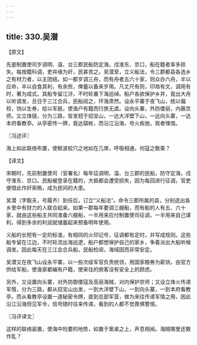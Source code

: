 ```yaml
---
---
---
```

title: 330.吴潜
---



【原文】

先是制置使司岁调明、温、台三郡民船防定海，戍淮东、京口，船在籍者率多损失。每按籍科调，吏并缘为奸，民甚苦之。吴潜至，立义船法，令三郡都县各选乡之有材力者，以主团结。如一都岁调三舟，而有舟者五六十家，则众办六舟，半以应命，半以自食其利，有余赀，俾蓄以备来岁用。凡丈尺有则，印烙有文，调用有时，著为成式。其船专留江浒，不时轮番下海巡绰。船户各欲保护乡井，竟出大舟以听调发，旦日于三江合兵，民船阅之，环海肃然。设永平寨于夜飞山，统以偏校，饷以生券，给以军舰，使渔户有籍而行旅无虞。设向头寨，外防倭丽，内蔽京师。又立烽燧，分为三路，皆发轫于招宝山，一达大洋壁下山，一达向头寨，一达本府看教亭。从亭密传一牌，竟达辕帐，而沿江沿海，号火疾驰，观者悚惕。

〖冯述评〗

海上如此联络布置，使鲸波蛟穴之地如在几席，呼吸相通，何寇之敢乘？

【译文】

宋朝时，先前制置使司（官署名）每年征调明、温、台三郡的民船，防守定海，戍守淮东、京口。民船被登录在籍的，大抵都会遭受损失，因为每回进行征调，官吏便借此作奸索贿，成为民间的大患。

吴潜（字毅夫，号履齐）到任后，订立“义船法”。命令三郡所属的县，分别选出各乡里中有财力的人联合起来。如果一郡每年要调三艘船，而有船的人有五、六十家，就由这些船主共同准备六艘船，一半用来应付制置使司征调，一半用来自己谋利，得到多余的利润就储蓄起来预备明年使用。

义船的长短有一定的标准，有相同的火印记号，征调都有定时，并写成规则。这些船专留在江边，不时轮流出海巡逻，船户都想保护自己的家乡，争着派出大船听候调发。因此每天在三江会合兵船，民船检阅，海域因而非常安定。

吴潜又在夜飞山设永平寨，以一些次级军官负责统领，用国家粮券为薪饷，由官方供给军船，使渔家都编有户籍，使来往的旅客没有安全上的顾虑。

另外，又设置向头寨，对外防御倭寇及高丽海贼，对内保护京师；又设立烽火传递军情，分为三路，都从招宝山出发，一到大洋壁下山，一到向头寨，一到本府看教亭。而从看教亭设置一道秘密令牌，直到总部军营，做为来往传递军情之用，因此沿江沿海但见军令，信号随时往来传递，看到的人都不觉畏惧警惕。

〖冯评译文〗

这样的联络装置，使海中险要的地势，如置于案桌之上，声息相闻。海贼哪里还敢作乱？